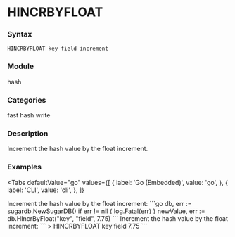 
# HINCRBYFLOAT

### Syntax
```
HINCRBYFLOAT key field increment
```

### Module
<span className="acl-category">hash</span>

### Categories 
<span className="acl-category">fast</span>
<span className="acl-category">hash</span>
<span className="acl-category">write</span>

### Description 
Increment the hash value by the float increment.

### Examples

<Tabs
  defaultValue="go"
  values={[
    { label: 'Go (Embedded)', value: 'go', },
    { label: 'CLI', value: 'cli', },
  ]}
>
  <TabItem value="go">
    Increment the hash value by the float increment:
    ```go
    db, err := sugardb.NewSugarDB()
    if err != nil {
      log.Fatal(err)
    }
    newValue, err := db.HIncrByFloat("key", "field", 7.75)
    ```
  </TabItem>
  <TabItem value="cli">
    Increment the hash value by the float increment:
    ```
    > HINCRBYFLOAT key field 7.75
    ```
  </TabItem>
</Tabs>
